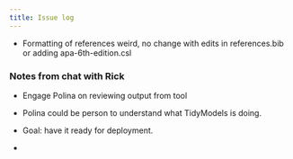 ```yaml
---
title: Issue log
---
```


-   Formatting of references weird, no change with edits in references.bib or adding apa-6th-edition.csl

### Notes from chat with Rick

-   Engage Polina on reviewing output from tool

-   Polina could be person to understand what TidyModels is doing.

-   Goal: have it ready for deployment.

-   
